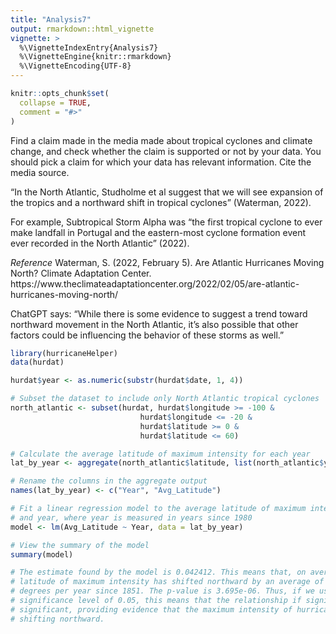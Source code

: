 ```yaml
---
title: "Analysis7"
output: rmarkdown::html_vignette
vignette: >
  %\VignetteIndexEntry{Analysis7}
  %\VignetteEngine{knitr::rmarkdown}
  %\VignetteEncoding{UTF-8}
---
```


```r
knitr::opts_chunk$set(
  collapse = TRUE,
  comment = "#>"
)
```

Find a claim made in the media made about tropical cyclones and climate change, and check whether the claim is supported or not by your data. You should pick a claim for which your data has relevant information. Cite the media source.

"In the North Atlantic, Studholme et al suggest that we will see expansion of the tropics and a northward shift in tropical cyclones" (Waterman, 2022).

For example, Subtropical Storm Alpha was "the first tropical cyclone to ever make landfall in Portugal and the eastern-most cyclone formation event ever recorded in the North Atlantic" (2022).

*Reference*
Waterman, S. (2022, February 5). Are Atlantic Hurricanes Moving North? Climate Adaptation Center. https://www.theclimateadaptationcenter.org/2022/02/05/are-atlantic-hurricanes-moving-north/

ChatGPT says: "While there is some evidence to suggest a trend toward northward movement in the North Atlantic, it's also possible that other factors could be influencing the behavior of these storms as well."

```r
library(hurricaneHelper)
data(hurdat)

hurdat$year <- as.numeric(substr(hurdat$date, 1, 4))

# Subset the dataset to include only North Atlantic tropical cyclones
north_atlantic <- subset(hurdat, hurdat$longitude >= -100 &
                             hurdat$longitude <= -20 &
                             hurdat$latitude >= 0 &
                             hurdat$latitude <= 60)

# Calculate the average latitude of maximum intensity for each year
lat_by_year <- aggregate(north_atlantic$latitude, list(north_atlantic$year), max)

# Rename the columns in the aggregate output
names(lat_by_year) <- c("Year", "Avg_Latitude")

# Fit a linear regression model to the average latitude of maximum intensity
# and year, where year is measured in years since 1980
model <- lm(Avg_Latitude ~ Year, data = lat_by_year)

# View the summary of the model
summary(model)

# The estimate found by the model is 0.042412. This means that, on average, the
# latitude of maximum intensity has shifted northward by an average of 0.042412 
# degrees per year since 1851. The p-value is 3.695e-06. Thus, if we use a 
# significance level of 0.05, this means that the relationship if significantly
# significant, providing evidence that the maximum intensity of hurricanes is 
# shifting northward.
```
